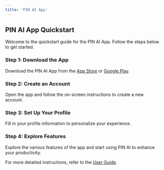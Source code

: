 ```yaml
---
title: 'PIN AI App'
---
```


## PIN AI App Quickstart

Welcome to the quickstart guide for the PIN AI App. Follow the steps below to get started.



### Step 1: Download the App
Download the PIN AI App from the [App Store](#) or [Google Play](#).

### Step 2: Create an Account
Open the app and follow the on-screen instructions to create a new account.

### Step 3: Set Up Your Profile
Fill in your profile information to personalize your experience.

### Step 4: Explore Features
Explore the various features of the app and start using PIN AI to enhance your productivity.

For more detailed instructions, refer to the [User Guide](#).


